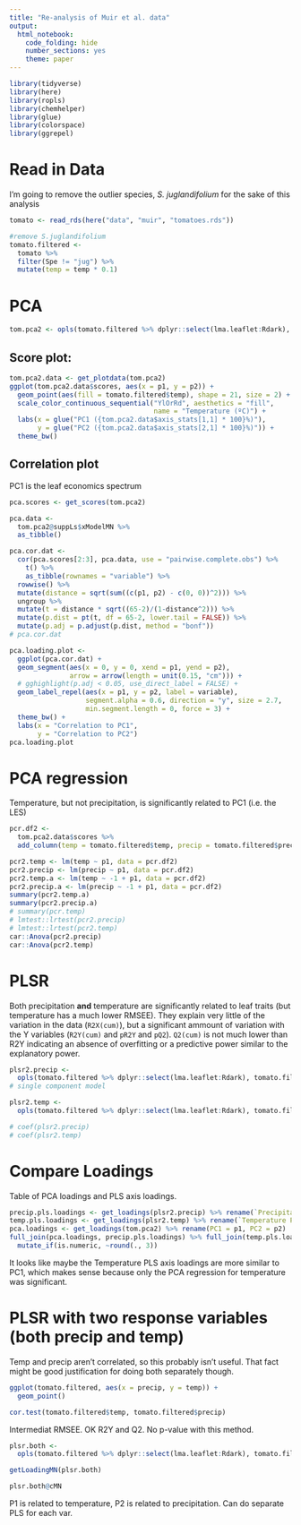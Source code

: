 ```yaml
---
title: "Re-analysis of Muir et al. data"
output: 
  html_notebook:
    code_folding: hide
    number_sections: yes
    theme: paper
---
```


```r
library(tidyverse)
library(here)
library(ropls)
library(chemhelper)
library(glue)
library(colorspace)
library(ggrepel)
```

# Read in Data

I'm going to remove the outlier species, *S. juglandifolium* for the sake of this analysis

```r
tomato <- read_rds(here("data", "muir", "tomatoes.rds"))

#remove S.juglandifolium
tomato.filtered <-
  tomato %>% 
  filter(Spe != "jug") %>% 
  mutate(temp = temp * 0.1)
```


# PCA

```r
tom.pca2 <- opls(tomato.filtered %>% dplyr::select(lma.leaflet:Rdark), plotL = FALSE)
```

## Score plot:

```r
tom.pca2.data <- get_plotdata(tom.pca2)
ggplot(tom.pca2.data$scores, aes(x = p1, y = p2)) +
  geom_point(aes(fill = tomato.filtered$temp), shape = 21, size = 2) +
  scale_color_continuous_sequential("YlOrRd", aesthetics = "fill",
                                    name = "Temperature (ºC)") +
  labs(x = glue("PC1 ({tom.pca2.data$axis_stats[1,1] * 100}%)"),
       y = glue("PC2 ({tom.pca2.data$axis_stats[2,1] * 100}%)")) +
  theme_bw()
```

## Correlation plot

PC1 is the leaf economics spectrum

```r
pca.scores <- get_scores(tom.pca2)

pca.data <-
  tom.pca2@suppLs$xModelMN %>%
  as_tibble()

pca.cor.dat <-
  cor(pca.scores[2:3], pca.data, use = "pairwise.complete.obs") %>%
    t() %>%
    as_tibble(rownames = "variable") %>% 
  rowwise() %>% 
  mutate(distance = sqrt(sum((c(p1, p2) - c(0, 0))^2))) %>% 
  ungroup %>% 
  mutate(t = distance * sqrt((65-2)/(1-distance^2))) %>% 
  mutate(p.dist = pt(t, df = 65-2, lower.tail = FALSE)) %>% 
  mutate(p.adj = p.adjust(p.dist, method = "bonf"))
# pca.cor.dat
```
```r
pca.loading.plot <-
  ggplot(pca.cor.dat) +
  geom_segment(aes(x = 0, y = 0, xend = p1, yend = p2),
               arrow = arrow(length = unit(0.15, "cm"))) +
  # gghighlight(p.adj < 0.05, use_direct_label = FALSE) +
  geom_label_repel(aes(x = p1, y = p2, label = variable),
                   segment.alpha = 0.6, direction = "y", size = 2.7, 
                   min.segment.length = 0, force = 3) +
  theme_bw() +
  labs(x = "Correlation to PC1",
       y = "Correlation to PC2")
pca.loading.plot
```


# PCA regression

Temperature, but not precipitation, is significantly related to PC1 (i.e. the LES)

```r
pcr.df2 <-
  tom.pca2.data$scores %>% 
  add_column(temp = tomato.filtered$temp, precip = tomato.filtered$precip)
```

```r
pcr2.temp <- lm(temp ~ p1, data = pcr.df2)
pcr2.precip <- lm(precip ~ p1, data = pcr.df2)
pcr2.temp.a <- lm(temp ~ -1 + p1, data = pcr.df2)
pcr2.precip.a <- lm(precip ~ -1 + p1, data = pcr.df2)
summary(pcr2.temp.a)
summary(pcr2.precip.a)
# summary(pcr.temp)
# lmtest::lrtest(pcr2.precip)
# lmtest::lrtest(pcr2.temp)
car::Anova(pcr2.precip)
car::Anova(pcr2.temp)
```


# PLSR

Both precipitation **and** temperature are significantly related to leaf traits (but temperature has a much lower RMSEE).  They explain very little of the variation in the data (`R2X(cum)`), but a significant ammount of variation with the Y variables (`R2Y(cum)` and `pR2Y` and `pQ2`).  `Q2(cum)` is not much lower than R2Y indicating an absence of overfitting or a predictive power similar to the explanatory power.

```r
plsr2.precip <- 
  opls(tomato.filtered %>% dplyr::select(lma.leaflet:Rdark), tomato.filtered$precip, plotL = FALSE, permI = 200)
# single component model

plsr2.temp <- 
  opls(tomato.filtered %>% dplyr::select(lma.leaflet:Rdark), tomato.filtered$temp, plotL = FALSE, permI = 200)

# coef(plsr2.precip)
# coef(plsr2.temp)
```

# Compare Loadings

Table of PCA loadings and PLS axis loadings.

```r
precip.pls.loadings <- get_loadings(plsr2.precip) %>% rename(`Precipitation PLS` = p1)
temp.pls.loadings <- get_loadings(plsr2.temp) %>% rename(`Temperature PLS` = p1)
pca.loadings <- get_loadings(tom.pca2) %>% rename(PC1 = p1, PC2 = p2)
full_join(pca.loadings, precip.pls.loadings) %>% full_join(temp.pls.loadings) %>% 
  mutate_if(is.numeric, ~round(., 3))
```

It looks like maybe the Temperature PLS axis loadings are more similar to PC1, which makes sense because only the PCA regression for temperature was significant.


# PLSR with two response variables (both precip and temp)

Temp and precip aren't correlated, so this probably isn't useful.  That fact might be good justification for doing both separately though.

```r
ggplot(tomato.filtered, aes(x = precip, y = temp)) +
  geom_point()

cor.test(tomato.filtered$temp, tomato.filtered$precip)
```


Intermediat RMSEE. OK R2Y and Q2.  No p-value with this method.

```r
plsr.both <- 
  opls(tomato.filtered %>% dplyr::select(lma.leaflet:Rdark), tomato.filtered %>% dplyr::select(temp, precip) %>% as.matrix(), plotL = FALSE, permI = 200)
```

```r
getLoadingMN(plsr.both)

plsr.both@cMN
```
P1 is related to temperature, P2 is related to precipitation.  Can do separate PLS for each var.
